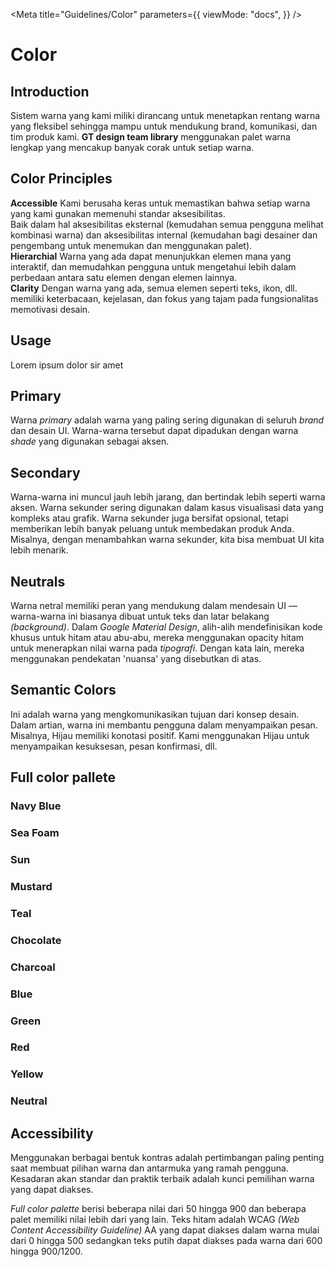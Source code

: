 
<Meta
  title="Guidelines/Color"
  parameters={{
    viewMode: "docs",
  }}
/>

<style>{`
  .link-list {
    display: grid;
    grid-template-columns: 2fr 2fr 2fr;
    grid-template-rows: 1fr;
  }

  .link-item {
    display: block;
    padding: 20px 30px 20px 15px;
    color: #333333;
    display: flex;
    align-items: flex-start;
  }

  .link-item strong {
    font-weight: 700;
    font-size: 18px;
    display: block;
    margin-bottom: 2px;
  }

  .link-item span {
    font-size: 14px;
    line-height: 20px;
    text-align: justify;
  }
`}</style>

# Color

## Introduction

Sistem warna yang kami miliki dirancang untuk menetapkan rentang warna yang fleksibel sehingga mampu untuk mendukung brand, komunikasi, dan tim produk kami. **GT design team library** menggunakan palet warna lengkap yang mencakup banyak corak untuk setiap warna.

## Color Principles

<div className="link-list">
  <div className="link-item">
    <span>
      <strong>Accessible</strong>
      Kami berusaha keras untuk memastikan bahwa setiap warna yang kami gunakan memenuhi
      standar aksesibilitas.
      <br />
      Baik dalam hal aksesibilitas eksternal (kemudahan semua pengguna melihat kombinasi
      warna) dan aksesibilitas internal (kemudahan bagi desainer dan pengembang untuk
      menemukan dan menggunakan palet).
    </span>
  </div>
  <div className="link-item">
    <span>
      <strong>Hierarchial</strong>
      Warna yang ada dapat menunjukkan elemen mana yang interaktif, dan memudahkan
      pengguna untuk mengetahui lebih dalam perbedaan antara satu elemen dengan elemen
      lainnya.
    </span>
  </div>
  <div className="link-item">
    <span>
      <strong>Clarity</strong>
      Dengan warna yang ada, semua elemen seperti teks, ikon, dll. memiliki keterbacaan,
      kejelasan, dan fokus yang tajam pada fungsionalitas memotivasi desain.
    </span>
  </div>
</div>

## Usage

Lorem ipsum dolor sir amet

## Primary

Warna _primary_ adalah warna yang paling sering digunakan di seluruh _brand_ dan desain UI. Warna-warna tersebut dapat dipadukan dengan warna _shade_ yang digunakan sebagai aksen.

<ColorPalette>
  <ColorItem
    title="$primary-navy-blue"
    subtitle="Navy Blue"
    colors={{ NavyBlue: "#1d7ec3" }}
  />
  <ColorItem
    title="$primary-sea-foam"
    subtitle="Sea Foam"
    colors={{ SeaFoam: "#bfdce5" }}
  />
  <ColorItem title="$primary-sun" subtitle="Sun" colors={{ Sun: "#f5a821" }} />
  <ColorItem
    title="$primary-mustard"
    subtitle="Mustard"
    colors={{ Mustard: "#ffe35b" }}
  />
</ColorPalette>

## Secondary

Warna-warna ini muncul jauh lebih jarang, dan bertindak lebih seperti warna aksen. Warna sekunder sering digunakan dalam kasus visualisasi data yang kompleks atau grafik. Warna sekunder juga bersifat opsional, tetapi memberikan lebih banyak peluang untuk membedakan produk Anda. Misalnya, dengan menambahkan warna sekunder, kita bisa membuat UI kita lebih menarik.

<ColorPalette>
  <ColorItem
    title="$secondary-charcoal"
    subtitle="Charcoal"
    colors={{ Charcoal: "#36454f" }}
  />
  <ColorItem
    title="$secondary-teal"
    subtitle="Teal"
    colors={{ Teal: "#08c4b2" }}
  />
  <ColorItem
    title="$secondary-chocolate"
    subtitle="Chocolate"
    colors={{ Chocolate: "#c3621d" }}
  />
</ColorPalette>

## Neutrals

Warna netral memiliki peran yang mendukung dalam mendesain UI — warna-warna ini biasanya dibuat untuk teks dan latar belakang _(background)_. Dalam _Google Material Design_, alih-alih mendefinisikan kode khusus untuk hitam atau abu-abu, mereka menggunakan opacity hitam untuk menerapkan nilai warna pada _tipografi_. Dengan kata lain, mereka menggunakan pendekatan 'nuansa' yang disebutkan di atas.

<ColorPalette>
  <ColorItem
    title="$neutral-0"
    subtitle="White"
    colors={{ White: "#ffffff" }}
  />
  <ColorItem
    title="$neutral-1200"
    subtitle="Black"
    colors={{ Black: "#000000" }}
  />
</ColorPalette>

## Semantic Colors

Ini adalah warna yang mengkomunikasikan tujuan dari konsep desain. Dalam artian, warna ini membantu pengguna dalam menyampaikan pesan. Misalnya, Hijau memiliki konotasi positif. Kami menggunakan Hijau untuk menyampaikan kesuksesan, pesan konfirmasi, dll.

<ColorPalette>
  <ColorItem
    title="$semantic-success"
    subtitle="Success"
    colors={{ Success: "#0ca750" }}
  />
  <ColorItem
    title="$semantic-link"
    subtitle="Link"
    colors={{ Link: "#2079c3" }}
  />
  <ColorItem
    title="$semantic-error"
    subtitle="Error"
    colors={{ Error: "#db3e3e" }}
  />
  <ColorItem
    title="$semantic-warning"
    subtitle="Warning"
    colors={{ Warning: "#ffbc00" }}
  />
</ColorPalette>

## Full color pallete

### Navy Blue

<ColorPalette>
  <ColorItem
    title="$navy-blue-50"
    subtitle="Navy Blue 50"
    colors={{ NavyBlue50: "#d2e5f3" }}
  />
  <ColorItem
    title="$navy-blue-100"
    subtitle="Navy Blue 100"
    colors={{ NavyBlue100: "#bbd8ed" }}
  />
  <ColorItem
    title="$navy-blue-200"
    subtitle="Navy Blue 200"
    colors={{ NavyBlue200: "#a5cbe7" }}
  />
  <ColorItem
    title="$navy-blue-300"
    subtitle="Navy Blue 300"
    colors={{ NavyBlue300: "#8ebee1" }}
  />
  <ColorItem
    title="$navy-blue-400"
    subtitle="Navy Blue 400"
    colors={{ NavyBlue400: "#77b1db" }}
  />
  <ColorItem
    title="$navy-blue-500"
    subtitle="Navy Blue 500"
    colors={{ NavyBlue500: "#61a4d5" }}
  />
  <ColorItem
    title="$navy-blue-600"
    subtitle="Navy Blue 600"
    colors={{ NavyBlue600: "#4a97cf" }}
  />
  <ColorItem
    title="$navy-blue-700"
    subtitle="Navy Blue 700"
    colors={{ NavyBlue700: "#348ac9" }}
  />
  <ColorItem
    title="$navy-blue-800"
    subtitle="Navy Blue 800"
    colors={{ NavyBlue800: "#1d7ec3" }}
  />
  <ColorItem
    title="$navy-blue-900"
    subtitle="Navy Blue 900"
    colors={{ NavyBlue900: "#1a71b0" }}
  />
</ColorPalette>

### Sea Foam

<ColorPalette>
  <ColorItem
    title="$sea-foam-50"
    subtitle="Sea Foam 50"
    colors={{ SeaFoam50: "#e5f1f5" }}
  />
  <ColorItem
    title="$sea-foam-100"
    subtitle="Sea Foam 100"
    colors={{ SeaFoam100: "#bfdce5" }}
  />
  <ColorItem
    title="$sea-foam-200"
    subtitle="Sea Foam 200"
    colors={{ SeaFoam200: "#91c7d9" }}
  />
  <ColorItem
    title="$sea-foam-300"
    subtitle="Sea Foam 300"
    colors={{ SeaFoam300: "#61b3d0" }}
  />
  <ColorItem
    title="$sea-foam-400"
    subtitle="Sea Foam 400"
    colors={{ SeaFoam400: "#3ea5cc" }}
  />
  <ColorItem
    title="$sea-foam-500"
    subtitle="Sea Foam 500"
    colors={{ SeaFoam500: "#1697c8" }}
  />
  <ColorItem
    title="$sea-foam-600"
    subtitle="Sea Foam 600"
    colors={{ SeaFoam600: "#0f8abb" }}
  />
  <ColorItem
    title="$sea-foam-700"
    subtitle="Sea Foam 700"
    colors={{ SeaFoam700: "#0079a9" }}
  />
  <ColorItem
    title="$sea-foam-800"
    subtitle="Sea Foam 800"
    colors={{ SeaFoam800: "#006896" }}
  />
  <ColorItem
    title="$sea-foam-900"
    subtitle="Sea Foam 900"
    colors={{ SeaFoam900: "#004a78" }}
  />
</ColorPalette>

### Sun

<ColorPalette>
  <ColorItem
    title="$navy-blue-50"
    subtitle="Navy Blue 50"
    colors={{ NavyBlue50: "#d2e5f3" }}
  />
</ColorPalette>

### Mustard

<ColorPalette>
  <ColorItem
    title="$navy-blue-50"
    subtitle="Navy Blue 50"
    colors={{ NavyBlue50: "#d2e5f3" }}
  />
</ColorPalette>

### Teal

<ColorPalette>
  <ColorItem
    title="$navy-blue-50"
    subtitle="Navy Blue 50"
    colors={{ NavyBlue50: "#d2e5f3" }}
  />
</ColorPalette>

### Chocolate

<ColorPalette>
  <ColorItem
    title="$navy-blue-50"
    subtitle="Navy Blue 50"
    colors={{ NavyBlue50: "#d2e5f3" }}
  />
</ColorPalette>

### Charcoal

<ColorPalette>
  <ColorItem
    title="$navy-blue-50"
    subtitle="Navy Blue 50"
    colors={{ NavyBlue50: "#d2e5f3" }}
  />
</ColorPalette>

### Blue

<ColorPalette>
  <ColorItem
    title="$navy-blue-50"
    subtitle="Navy Blue 50"
    colors={{ NavyBlue50: "#d2e5f3" }}
  />
</ColorPalette>

### Green

<ColorPalette>
  <ColorItem
    title="$navy-blue-50"
    subtitle="Navy Blue 50"
    colors={{ NavyBlue50: "#d2e5f3" }}
  />
</ColorPalette>

### Red

<ColorPalette>
  <ColorItem
    title="$navy-blue-50"
    subtitle="Navy Blue 50"
    colors={{ NavyBlue50: "#d2e5f3" }}
  />
</ColorPalette>

### Yellow

<ColorPalette>
  <ColorItem
    title="$navy-blue-50"
    subtitle="Navy Blue 50"
    colors={{ NavyBlue50: "#d2e5f3" }}
  />
</ColorPalette>

### Neutral

<ColorPalette>
  <ColorItem
    title="$navy-blue-50"
    subtitle="Navy Blue 50"
    colors={{ NavyBlue50: "#d2e5f3" }}
  />
</ColorPalette>

## Accessibility

Menggunakan berbagai bentuk kontras adalah pertimbangan paling penting saat membuat pilihan warna dan antarmuka yang ramah pengguna. Kesadaran akan standar dan praktik terbaik adalah kunci pemilihan warna yang dapat diakses.

_Full color palette_ berisi beberapa nilai dari 50 hingga 900 dan beberapa palet memiliki nilai lebih dari yang lain. Teks hitam adalah WCAG _(Web Content Accessibility Guideline)_ AA yang dapat diakses dalam warna mulai dari 0 hingga 500 sedangkan teks putih dapat diakses pada warna dari 600 hingga 900/1200.
